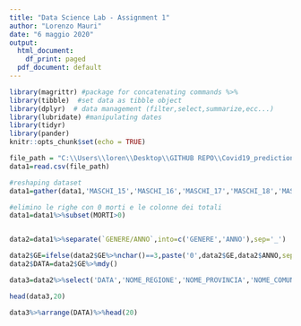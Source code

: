 ```yaml
---
title: "Data Science Lab - Assignment 1"
author: "Lorenzo Mauri"
date: "6 maggio 2020"
output:
  html_document:
    df_print: paged
  pdf_document: default
---
```


```r
library(magrittr) #package for concatenating commands %>%
library(tibble)  #set data as tibble object
library(dplyr)  # data management (filter,select,summarize,ecc...)
library(lubridate) #manipulating dates
library(tidyr)
library(pander)
knitr::opts_chunk$set(echo = TRUE)
```



```r

file_path = "C:\\Users\\loren\\Desktop\\GITHUB REPO\\Covid19_prediction\\data\\comune_giorno.csv"
data1=read.csv(file_path)

```


```r
#reshaping dataset
data1=gather(data1,'MASCHI_15','MASCHI_16','MASCHI_17','MASCHI_18','MASCHI_19','MASCHI_20','FEMMINE_15','FEMMINE_16','FEMMINE_17','FEMMINE_18','FEMMINE_19','FEMMINE_20',key='GENERE/ANNO',value='MORTI')

#elimino le righe con 0 morti e le colonne dei totali 
data1=data1%>%subset(MORTI>0)



```

```r

data2=data1%>%separate(`GENERE/ANNO`,into=c('GENERE','ANNO'),sep='_')

data2$GE=ifelse(data2$GE%>%nchar()==3,paste('0',data2$GE,data2$ANNO,sep=''),paste(data2$GE,data2$ANNO,sep=''))
data2$DATA=data2$GE%>%mdy()

data3=data2%>%select('DATA','NOME_REGIONE','NOME_PROVINCIA','NOME_COMUNE','GENERE','MORTI','CL_ETA','DATA_INIZIO_DIFF','COD_PROVCOM','PROV','REG','GE')
```

```r
head(data3,20)
```

```r
data3%>%arrange(DATA)%>%head(20)
```


